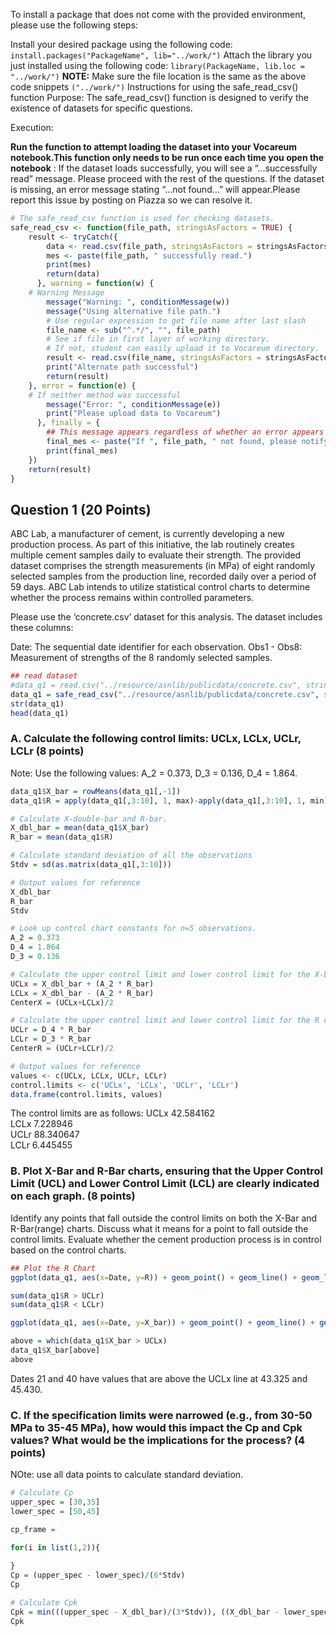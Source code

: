 
To install a package that does not come with the provided environment, please use the following steps:

Install your desired package using the following code:
`install.packages("PackageName", lib="../work/")`
Attach the library you just installed using the following code:
`library(PackageName, lib.loc = "../work/")`
**NOTE:** Make sure the file location is the same as the above code snippets `("../work/")`
Instructions for using the safe_read_csv() function
Purpose: The safe_read_csv() function is designed to verify the existence of datasets for specific questions.

Execution:

**Run the function to attempt loading the dataset into your Vocareum notebook.This function only needs to be run once each time you open the notebook** :
If the dataset loads successfully, you will see a "...successfully read" message. Please proceed with the rest of the questions.
If the dataset is missing, an error message stating "…not found…" will appear.Please report this issue by posting on Piazza so we can resolve it.


```r
# The safe_read_csv function is used for checking datasets.
safe_read_csv <- function(file_path, stringsAsFactors = TRUE) {
    result <- tryCatch({
        data <- read.csv(file_path, stringsAsFactors = stringsAsFactors)
        mes <- paste(file_path, " successfully read.")
        print(mes)
        return(data)
      }, warning = function(w) {
    # Warning Message
        message("Warning: ", conditionMessage(w))
        message("Using alternative file path.")
        # Use regular expression to get file name after last slash
        file_name <- sub("^.*/", "", file_path) 
        # See if file in first layer of working directory.
        # If not, student can easily upload it to Vocareum directory.
        result <- read.csv(file_name, stringsAsFactors = stringsAsFactors)
        print("Alternate path successful")
        return(result)
    }, error = function(e) {
    # If neither method was successful
        message("Error: ", conditionMessage(e))
        print("Please upload data to Vocareum")
      }, finally = {
        ## This message appears regardless of whether an error appears
        final_mes <- paste("If ", file_path, " not found, please notify us in Piazza. Thank you.")
        print(final_mes)
    }) 
    return(result)
}
```

## Question 1 (20 Points)
ABC Lab, a manufacturer of cement, is currently developing a new production process. As part of this initiative, the lab routinely creates multiple cement samples daily to evaluate their strength. The provided dataset comprises the strength measurements (in MPa) of eight randomly selected samples from the production line, recorded daily over a period of 59 days. ABC Lab intends to utilize statistical control charts to determine whether the process remains within controlled parameters.

Please use the 'concrete.csv' dataset for this analysis. The dataset includes these columns:

Date: The sequential date identifier for each observation.
Obs1 - Obs8: Measurement of strengths of the 8 randomly selected samples.

```r
## read dataset
#data_q1 = read.csv("../resource/asnlib/publicdata/concrete.csv", stringsAsFactors = FALSE) 
data_q1 = safe_read_csv("../resource/asnlib/publicdata/concrete.csv", stringsAsFactors = FALSE) 
str(data_q1)
head(data_q1)
```

### A. Calculate the following control limits: UCLx, LCLx, UCLr, LCLr (8 points)
Note: Use the following values: A_2 = 0.373, D_3 = 0.136, D_4 = 1.864.

```r

data_q1$X_bar = rowMeans(data_q1[,-1])
data_q1$R = apply(data_q1[,3:10], 1, max)-apply(data_q1[,3:10], 1, min)

# Calculate X-double-bar and R-bar.
X_dbl_bar = mean(data_q1$X_bar)
R_bar = mean(data_q1$R)

# Calculate standard deviation of all the observations
Stdv = sd(as.matrix(data_q1[,3:10]))

# Output values for reference
X_dbl_bar
R_bar
Stdv
```


```r


# Look up control chart constants for n=5 observations.
A_2 = 0.373
D_4 = 1.864
D_3 = 0.136

# Calculate the upper control limit and lower control limit for the X-bar chart. Calculate the Center of the two limits.
UCLx = X_dbl_bar + (A_2 * R_bar)
LCLx = X_dbl_bar - (A_2 * R_bar)
CenterX = (UCLx+LCLx)/2

# Calculate the upper control limit and lower control limit for the R chart. Calculate the Center of the two limits.
UCLr = D_4 * R_bar
LCLr = D_3 * R_bar
CenterR = (UCLr+LCLr)/2

# Output values for reference
values <- c(UCLx, LCLx, UCLr, LCLr)
control.limits <- c('UCLx', 'LCLx', 'UCLr', 'LCLr')
data.frame(control.limits, values)
```

The control limits are as follows:
UCLx	42.584162			
LCLx	7.228946			
UCLr	88.340647			
LCLr	6.445455			

### B. Plot X-Bar and R-Bar charts, ensuring that the Upper Control Limit (UCL) and Lower Control Limit (LCL) are clearly indicated on each graph. (8 points)
Identify any points that fall outside the control limits on both the X-Bar and R-Bar(range) charts. Discuss what it means for a point to fall outside the control limits.
Evaluate whether the cement production process is in control based on the control charts.

```r
## Plot the R Chart
ggplot(data_q1, aes(x=Date, y=R)) + geom_point() + geom_line() + geom_line(aes(y=LCLr), color="blue") + geom_line(aes(y=UCLr), color="red") + geom_line(aes(y=CenterR), color="orange")+ ggtitle("R Chart")
```

```r
sum(data_q1$R > UCLr)
sum(data_q1$R < LCLr)
```


```r
ggplot(data_q1, aes(x=Date, y=X_bar)) + geom_point() + geom_line() + geom_line(aes(y=LCLx), color="blue") + geom_line(aes(y=UCLx), color="red") + geom_line(aes(y=CenterX), color="orange") +ggtitle("X-Bar Chart")
```
```r
above = which(data_q1$X_bar > UCLx)
data_q1$X_bar[above]
above

```
Dates 21 and 40 have values that are above the UCLx line at 43.325 and 45.430.

### C. If the specification limits were narrowed (e.g., from 30-50 MPa to 35-45 MPa), how would this impact the Cp and Cpk values? What would be the implications for the process? (4 points)
NOte: use all data points to calculate standard deviation.

```r
# Calculate Cp
upper_spec = [30,35]
lower_spec = [50,45]

cp_frame = 

for(i in list(1,2)){
  
}
Cp = (upper_spec - lower_spec)/(6*Stdv)
Cp

# Calculate Cpk
Cpk = min(((upper_spec - X_dbl_bar)/(3*Stdv)), ((X_dbl_bar - lower_spec)/(3*Stdv)))
Cpk
```

